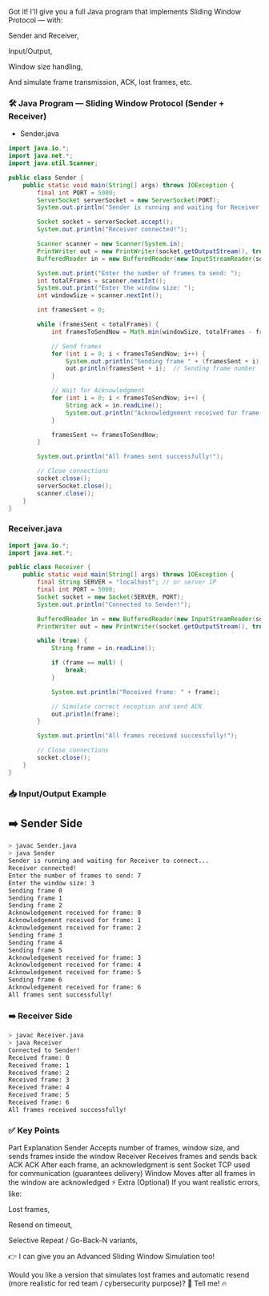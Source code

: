 Got it!
I'll give you a full Java program that implements Sliding Window Protocol — with:

Sender and Receiver,

Input/Output,

Window size handling,

And simulate frame transmission, ACK, lost frames, etc.

### 🛠 Java Program — Sliding Window Protocol (Sender + Receiver)
- Sender.java
```java
import java.io.*;
import java.net.*;
import java.util.Scanner;

public class Sender {
    public static void main(String[] args) throws IOException {
        final int PORT = 5000;
        ServerSocket serverSocket = new ServerSocket(PORT);
        System.out.println("Sender is running and waiting for Receiver to connect...");

        Socket socket = serverSocket.accept();
        System.out.println("Receiver connected!");

        Scanner scanner = new Scanner(System.in);
        PrintWriter out = new PrintWriter(socket.getOutputStream(), true);
        BufferedReader in = new BufferedReader(new InputStreamReader(socket.getInputStream()));

        System.out.print("Enter the number of frames to send: ");
        int totalFrames = scanner.nextInt();
        System.out.print("Enter the window size: ");
        int windowSize = scanner.nextInt();

        int framesSent = 0;

        while (framesSent < totalFrames) {
            int framesToSendNow = Math.min(windowSize, totalFrames - framesSent);

            // Send frames
            for (int i = 0; i < framesToSendNow; i++) {
                System.out.println("Sending frame " + (framesSent + i));
                out.println(framesSent + i);  // Sending frame number
            }

            // Wait for Acknowledgment
            for (int i = 0; i < framesToSendNow; i++) {
                String ack = in.readLine();
                System.out.println("Acknowledgement received for frame: " + ack);
            }

            framesSent += framesToSendNow;
        }

        System.out.println("All frames sent successfully!");

        // Close connections
        socket.close();
        serverSocket.close();
        scanner.close();
    }
}
```
### Receiver.java
```java
import java.io.*;
import java.net.*;

public class Receiver {
    public static void main(String[] args) throws IOException {
        final String SERVER = "localhost"; // or server IP
        final int PORT = 5000;
        Socket socket = new Socket(SERVER, PORT);
        System.out.println("Connected to Sender!");

        BufferedReader in = new BufferedReader(new InputStreamReader(socket.getInputStream()));
        PrintWriter out = new PrintWriter(socket.getOutputStream(), true);

        while (true) {
            String frame = in.readLine();

            if (frame == null) {
                break;
            }

            System.out.println("Received frame: " + frame);

            // Simulate correct reception and send ACK
            out.println(frame);
        }

        System.out.println("All frames received successfully!");

        // Close connections
        socket.close();
    }
}
```
### 📥 Input/Output Example
## ➡️ Sender Side
```bash
> javac Sender.java
> java Sender
Sender is running and waiting for Receiver to connect...
Receiver connected!
Enter the number of frames to send: 7
Enter the window size: 3
Sending frame 0
Sending frame 1
Sending frame 2
Acknowledgement received for frame: 0
Acknowledgement received for frame: 1
Acknowledgement received for frame: 2
Sending frame 3
Sending frame 4
Sending frame 5
Acknowledgement received for frame: 3
Acknowledgement received for frame: 4
Acknowledgement received for frame: 5
Sending frame 6
Acknowledgement received for frame: 6
All frames sent successfully!
```
### ➡️ Receiver Side
```bash
> javac Receiver.java
> java Receiver
Connected to Sender!
Received frame: 0
Received frame: 1
Received frame: 2
Received frame: 3
Received frame: 4
Received frame: 5
Received frame: 6
All frames received successfully!
```
### ✅ Key Points

Part	Explanation
Sender	Accepts number of frames, window size, and sends frames inside the window
Receiver	Receives frames and sends back ACK
ACK	After each frame, an acknowledgment is sent
Socket	TCP used for communication (guarantees delivery)
Window	Moves after all frames in the window are acknowledged
⚡ Extra (Optional)
If you want realistic errors, like:

Lost frames,

Resend on timeout,

Selective Repeat / Go-Back-N variants,

👉 I can give you an Advanced Sliding Window Simulation too!

Would you like a version that simulates lost frames and automatic resend (more realistic for red team / cybersecurity purpose)? 🚀
Tell me! 🔥







